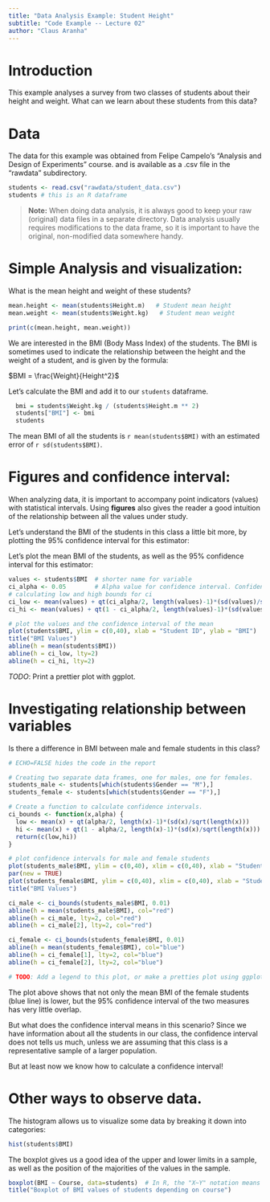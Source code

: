```yaml
---
title: "Data Analysis Example: Student Height"
subtitle: "Code Example -- Lecture 02"
author: "Claus Aranha"
---
```


# Introduction

This example analyses a survey from two classes of students about their height 
and weight. What can we learn about these students from this data?

# Data 

The data for this example was obtained from Felipe Campelo's "Analysis and 
Design of Experiments" course. and is available as a .csv file in the "rawdata"
subdirectory.

```r
students <- read.csv("rawdata/student_data.csv")
students # this is an R dataframe
```

> **Note:** When doing data analysis, it is always good to keep your raw 
(original) data files in a separate directory. Data analysis usually requires 
modifications to the data frame, so it is important to have the original, 
non-modified data somewhere handy.

# Simple Analysis and visualization:

What is the mean height and weight of these students?

```r
mean.height <- mean(students$Height.m)   # Student mean height
mean.weight <- mean(students$Weight.kg)   # Student mean weight

print(c(mean.height, mean.weight))
```

We are interested in the BMI (Body Mass Index) of the students. The BMI is 
sometimes used to indicate the relationship between the height and the 
weight of a student, and is given by the formula:

$BMI = \frac{Weight}{Height^2}$

Let's calculate the BMI and add it to our `students` dataframe.

```r
  bmi = students$Weight.kg / (students$Height.m ** 2)
  students["BMI"] <- bmi
  students
```

The mean BMI of all the students is `r mean(students$BMI)` with an estimated 
error of `r sd(students$BMI)`.

# Figures and confidence interval:

When analyzing data, it is important to accompany point indicators (values) with
statistical intervals. Using **figures** also gives the reader a good intuition
of the relationship between all the values under study.

Let's understand the BMI of the students in this class a little bit more, by
plotting the 95% confidence interval for this estimator:

Let's plot the mean BMI of the students, as well as the 95% confidence interval for this estimator:

```r
values <- students$BMI  # shorter name for variable
ci_alpha <- 0.05        # Alpha value for confidence interval. Confidence = 1 - alpha.
# calculating low and high bounds for ci
ci_low <- mean(values) + qt(ci_alpha/2, length(values)-1)*(sd(values)/sqrt(length(values))) 
ci_hi <- mean(values) + qt(1 - ci_alpha/2, length(values)-1)*(sd(values)/sqrt(length(values)))

# plot the values and the confidence interval of the mean
plot(students$BMI, ylim = c(0,40), xlab = "Student ID", ylab = "BMI")
title("BMI Values")
abline(h = mean(students$BMI))
abline(h = ci_low, lty=2)
abline(h = ci_hi, lty=2)
```

*TODO*: Print a prettier plot with ggplot.

# Investigating relationship between variables

Is there a difference in BMI between male and female students in this class?

```r
# ECHO=FALSE hides the code in the report

# Creating two separate data frames, one for males, one for females.
students_male <- students[which(students$Gender == "M"),]
students_female <- students[which(students$Gender == "F"),]

# Create a function to calculate confidence intervals.
ci_bounds <- function(x,alpha) {
  low <- mean(x) + qt(alpha/2, length(x)-1)*(sd(x)/sqrt(length(x))) 
  hi <- mean(x) + qt(1 - alpha/2, length(x)-1)*(sd(x)/sqrt(length(x)))
  return(c(low,hi))
}

# plot confidence intervals for male and female students
plot(students_male$BMI, ylim = c(0,40), xlim = c(0,40), xlab = "Student ID", ylab = "BMI", col="red")
par(new = TRUE)
plot(students_female$BMI, ylim = c(0,40), xlim = c(0,40), xlab = "Student ID", ylab = "BMI", col="blue")
title("BMI Values")

ci_male <- ci_bounds(students_male$BMI, 0.01)
abline(h = mean(students_male$BMI), col="red")
abline(h = ci_male, lty=2, col="red")
abline(h = ci_male[2], lty=2, col="red")

ci_female <- ci_bounds(students_female$BMI, 0.01)
abline(h = mean(students_female$BMI), col="blue")
abline(h = ci_female[1], lty=2, col="blue")
abline(h = ci_female[2], lty=2, col="blue")

# TODO: Add a legend to this plot, or make a pretties plot using ggplot.
```

The plot above shows that not only the mean BMI of the female students (blue line)
is lower, but the 95% confidence interval of the two measures has very little 
overlap. 

But what does the confidence interval means in this scenario? Since we have 
information about all the students in our class, the confidence interval does 
not tells us much, unless we are assuming that this class is a representative 
sample of a larger population. 

But at least now we know how to calculate a confidence interval!

# Other ways to observe data.

The histogram allows us to visualize some data by breaking it down into 
categories:

```r
hist(students$BMI)
```

The boxplot gives us a good idea of the upper and lower limits in a sample,
as well as the position of the majorities of the values in the sample.

```r
boxplot(BMI ~ Course, data=students)  # In R, the "X~Y" notation means "variable X explained by variable Y"
title("Boxplot of BMI values of students depending on course")
```
